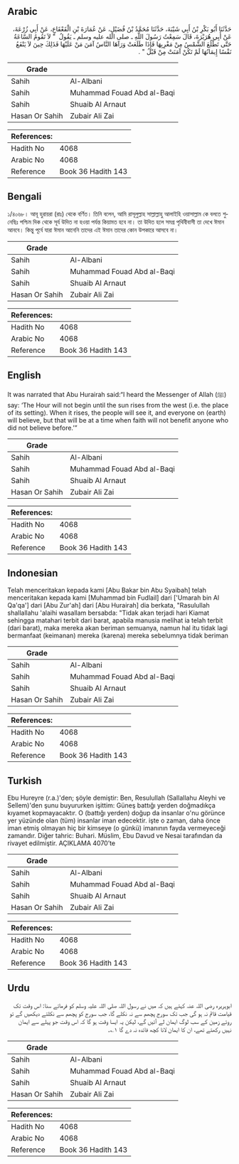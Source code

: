 ## Arabic


<div dir="rtl" lang="ar" style={{fontSize:'larger',backgroundColor:'#f8f9fa',padding:20}}>
حَدَّثَنَا أَبُو بَكْرِ بْنُ أَبِي شَيْبَةَ، حَدَّثَنَا مُحَمَّدُ بْنُ فُضَيْلٍ، عَنْ عُمَارَةَ بْنِ الْقَعْقَاعِ، عَنْ أَبِي زُرْعَةَ، عَنْ أَبِي هُرَيْرَةَ، قَالَ سَمِعْتُ رَسُولَ اللَّهِ ـ صلى الله عليه وسلم ـ يَقُولُ ‏ "‏ لاَ تَقُومُ السَّاعَةُ حَتَّى تَطْلُعَ الشَّمْسُ مِنْ مَغْرِبِهَا فَإِذَا طَلَعَتْ وَرَآهَا النَّاسُ آمَنَ مَنْ عَلَيْهَا فَذَلِكَ حِينَ لاَ يَنْفَعُ نَفْسًا إِيمَانُهَا لَمْ تَكُنْ آمَنَتْ مِنْ قَبْلُ ‏"‏ ‏.‏
</div>
<div style={{backgroundColor:'#f8f9fa',padding:20, marginBottom: 10}}><table> <thead> <tr> <th>Grade</th> <th></th> </tr> </thead> <tbody> <tr><td>Sahih</td><td>Al-Albani</td></tr><tr><td>Sahih</td><td>Muhammad Fouad Abd al-Baqi</td></tr><tr><td>Sahih</td><td>Shuaib Al Arnaut</td></tr><tr><td>Hasan Or Sahih</td><td>Zubair Ali Zai</td></tr></tbody></table><table> <thead> <tr> <th>References:</th> <th></th> </tr> </thead> <tbody><tr><td>Hadith No</td><td>4068</td></tr><tr><td>Arabic No</td><td>4068</td></tr><tr><td>Reference</td><td>Book 36 Hadith 143</td></tr></tbody></table></div>

## Bengali


<div dir="ltr" lang="bn" style={{fontSize:'larger',backgroundColor:'#f8f9fa',padding:20}}>
১/৪০৬৮। আবূ হুরায়রা (রাঃ) থেকে বর্ণিত। তিনি বলেন, আমি রাসূলুল্লাহ সাল্লাল্লাহু আলাইহি ওয়াসাল্লাম কে বলতে শুনেছিঃ পশ্চিম দিক থেকে সূর্য উদিত না হওয়া পর্যন্ত কিয়ামত হবে না। তা উদিত হলে সমগ্র পৃথিবীবাসী তা দেখে ঈমান আনবে। কিন্তু পূর্বে যারা ঈমান আনেনি তাদের এই ঈমান তাদের কোন উপকারে আসবে না।
</div>
<div style={{backgroundColor:'#f8f9fa',padding:20, marginBottom: 10}}><table> <thead> <tr> <th>Grade</th> <th></th> </tr> </thead> <tbody> <tr><td>Sahih</td><td>Al-Albani</td></tr><tr><td>Sahih</td><td>Muhammad Fouad Abd al-Baqi</td></tr><tr><td>Sahih</td><td>Shuaib Al Arnaut</td></tr><tr><td>Hasan Or Sahih</td><td>Zubair Ali Zai</td></tr></tbody></table><table> <thead> <tr> <th>References:</th> <th></th> </tr> </thead> <tbody><tr><td>Hadith No</td><td>4068</td></tr><tr><td>Arabic No</td><td>4068</td></tr><tr><td>Reference</td><td>Book 36 Hadith 143</td></tr></tbody></table></div>

## English


<div dir="ltr" lang="en" style={{fontSize:'larger',backgroundColor:'#f8f9fa',padding:20}}>
It was narrated that Abu Hurairah said:“I heard the Messenger of Allah (ﷺ) say: ‘The Hour will not begin until the sun rises from the west (i.e. the place of its setting). When it rises, the people will see it, and everyone on (earth) will believe, but that will be at a time when faith will not benefit anyone who did not believe before.’”
</div>
<div style={{backgroundColor:'#f8f9fa',padding:20, marginBottom: 10}}><table> <thead> <tr> <th>Grade</th> <th></th> </tr> </thead> <tbody> <tr><td>Sahih</td><td>Al-Albani</td></tr><tr><td>Sahih</td><td>Muhammad Fouad Abd al-Baqi</td></tr><tr><td>Sahih</td><td>Shuaib Al Arnaut</td></tr><tr><td>Hasan Or Sahih</td><td>Zubair Ali Zai</td></tr></tbody></table><table> <thead> <tr> <th>References:</th> <th></th> </tr> </thead> <tbody><tr><td>Hadith No</td><td>4068</td></tr><tr><td>Arabic No</td><td>4068</td></tr><tr><td>Reference</td><td>Book 36 Hadith 143</td></tr></tbody></table></div>

## Indonesian


<div dir="ltr" lang="id" style={{fontSize:'larger',backgroundColor:'#f8f9fa',padding:20}}>
Telah menceritakan kepada kami [Abu Bakar bin Abu Syaibah] telah menceritakan kepada kami [Muhammad bin Fudlail] dari ['Umarah bin Al Qa'qa'] dari [Abu Zur'ah] dari [Abu Hurairah] dia berkata, "Rasulullah shallallahu 'alaihi wasallam bersabda: "Tidak akan terjadi hari Kiamat sehingga matahari terbit dari barat, apabila manusia melihat ia telah terbit (dari barat), maka mereka akan beriman semuanya, namun hal itu tidak lagi bermanfaat (keimanan) mereka (karena) mereka sebelumnya tidak beriman
</div>
<div style={{backgroundColor:'#f8f9fa',padding:20, marginBottom: 10}}><table> <thead> <tr> <th>Grade</th> <th></th> </tr> </thead> <tbody> <tr><td>Sahih</td><td>Al-Albani</td></tr><tr><td>Sahih</td><td>Muhammad Fouad Abd al-Baqi</td></tr><tr><td>Sahih</td><td>Shuaib Al Arnaut</td></tr><tr><td>Hasan Or Sahih</td><td>Zubair Ali Zai</td></tr></tbody></table><table> <thead> <tr> <th>References:</th> <th></th> </tr> </thead> <tbody><tr><td>Hadith No</td><td>4068</td></tr><tr><td>Arabic No</td><td>4068</td></tr><tr><td>Reference</td><td>Book 36 Hadith 143</td></tr></tbody></table></div>

## Turkish


<div dir="ltr" lang="tr" style={{fontSize:'larger',backgroundColor:'#f8f9fa',padding:20}}>
Ebu Hureyre (r.a.)'den; şöyle demiştir: Ben, Resulullah (Sallallahu Aleyhi ve Sellem)'den şunu buyururken işittim: Güneş battığı yerden doğmadıkça kıyamet kopmayacaktır. O (battığı yerden) doğup da insanlar o'nu görünce yer yüzünde olan (tüm) insanlar iman edecektir. işte o zaman, daha önce iman etmiş olmayan hiç bir kimseye (o günkü) imanının fayda vermeyeceği zamandır. Diğer tahric: Buhari. Müslim, Ebu Davud ve Nesai tarafından da rivayet edilmiştir. AÇIKLAMA 4070’te
</div>
<div style={{backgroundColor:'#f8f9fa',padding:20, marginBottom: 10}}><table> <thead> <tr> <th>Grade</th> <th></th> </tr> </thead> <tbody> <tr><td>Sahih</td><td>Al-Albani</td></tr><tr><td>Sahih</td><td>Muhammad Fouad Abd al-Baqi</td></tr><tr><td>Sahih</td><td>Shuaib Al Arnaut</td></tr><tr><td>Hasan Or Sahih</td><td>Zubair Ali Zai</td></tr></tbody></table><table> <thead> <tr> <th>References:</th> <th></th> </tr> </thead> <tbody><tr><td>Hadith No</td><td>4068</td></tr><tr><td>Arabic No</td><td>4068</td></tr><tr><td>Reference</td><td>Book 36 Hadith 143</td></tr></tbody></table></div>

## Urdu


<div dir="rtl" lang="ur" style={{fontSize:'larger',backgroundColor:'#f8f9fa',padding:20}}>
ابوہریرہ رضی اللہ عنہ کہتے ہیں کہ میں نے رسول اللہ صلی اللہ علیہ وسلم کو فرماتے سنا: اس وقت تک قیامت قائم نہ ہو گی جب تک سورج پچھم سے نہ نکلے گا، جب سورج کو پچھم سے نکلتے دیکھیں گے تو روئے زمین کے سب لوگ ایمان لے آئیں گے، لیکن یہ ایسا وقت ہو گا کہ اس وقت جو پہلے سے ایمان نہیں رکھتے تھے، ان کا ایمان لانا کچھ فائدہ نہ دے گا ۱؎۔
</div>
<div style={{backgroundColor:'#f8f9fa',padding:20, marginBottom: 10}}><table> <thead> <tr> <th>Grade</th> <th></th> </tr> </thead> <tbody> <tr><td>Sahih</td><td>Al-Albani</td></tr><tr><td>Sahih</td><td>Muhammad Fouad Abd al-Baqi</td></tr><tr><td>Sahih</td><td>Shuaib Al Arnaut</td></tr><tr><td>Hasan Or Sahih</td><td>Zubair Ali Zai</td></tr></tbody></table><table> <thead> <tr> <th>References:</th> <th></th> </tr> </thead> <tbody><tr><td>Hadith No</td><td>4068</td></tr><tr><td>Arabic No</td><td>4068</td></tr><tr><td>Reference</td><td>Book 36 Hadith 143</td></tr></tbody></table></div>